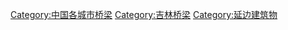 [[Category:中国各城市桥梁|Category:中国各城市桥梁]]
[[Category:吉林桥梁|Category:吉林桥梁]]
[[Category:延边建筑物|Category:延边建筑物]]